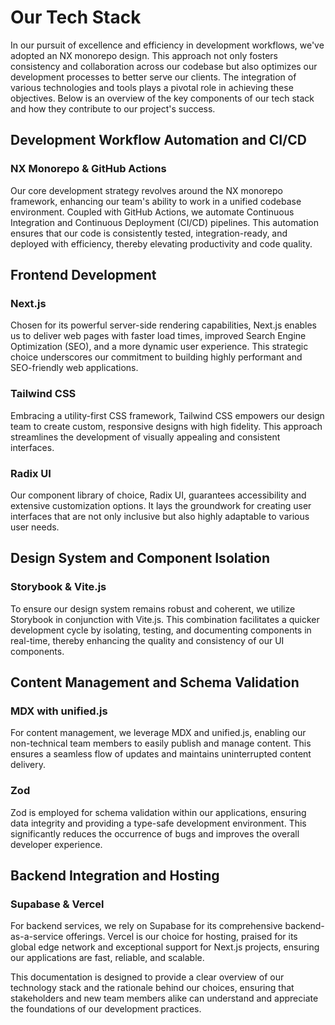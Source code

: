 
<Meta />

# Our Tech Stack

In our pursuit of excellence and efficiency in development workflows, we've adopted an NX monorepo design. This approach not only fosters consistency and collaboration across our codebase but also optimizes our development processes to better serve our clients. The integration of various technologies and tools plays a pivotal role in achieving these objectives. Below is an overview of the key components of our tech stack and how they contribute to our project's success.

## Development Workflow Automation and CI/CD

### NX Monorepo & GitHub Actions

Our core development strategy revolves around the NX monorepo framework, enhancing our team's ability to work in a unified codebase environment. Coupled with GitHub Actions, we automate Continuous Integration and Continuous Deployment (CI/CD) pipelines. This automation ensures that our code is consistently tested, integration-ready, and deployed with efficiency, thereby elevating productivity and code quality.

## Frontend Development

### Next.js

Chosen for its powerful server-side rendering capabilities, Next.js enables us to deliver web pages with faster load times, improved Search Engine Optimization (SEO), and a more dynamic user experience. This strategic choice underscores our commitment to building highly performant and SEO-friendly web applications.

### Tailwind CSS

Embracing a utility-first CSS framework, Tailwind CSS empowers our design team to create custom, responsive designs with high fidelity. This approach streamlines the development of visually appealing and consistent interfaces.

### Radix UI

Our component library of choice, Radix UI, guarantees accessibility and extensive customization options. It lays the groundwork for creating user interfaces that are not only inclusive but also highly adaptable to various user needs.

## Design System and Component Isolation

### Storybook & Vite.js

To ensure our design system remains robust and coherent, we utilize Storybook in conjunction with Vite.js. This combination facilitates a quicker development cycle by isolating, testing, and documenting components in real-time, thereby enhancing the quality and consistency of our UI components.

## Content Management and Schema Validation

### MDX with unified.js

For content management, we leverage MDX and unified.js, enabling our non-technical team members to easily publish and manage content. This ensures a seamless flow of updates and maintains uninterrupted content delivery.

### Zod

Zod is employed for schema validation within our applications, ensuring data integrity and providing a type-safe development environment. This significantly reduces the occurrence of bugs and improves the overall developer experience.

## Backend Integration and Hosting

### Supabase & Vercel

For backend services, we rely on Supabase for its comprehensive backend-as-a-service offerings. Vercel is our choice for hosting, praised for its global edge network and exceptional support for Next.js projects, ensuring our applications are fast, reliable, and scalable.

This documentation is designed to provide a clear overview of our technology stack and the rationale behind our choices, ensuring that stakeholders and new team members alike can understand and appreciate the foundations of our development practices.
